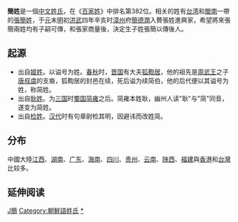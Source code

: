 {{unreferenced|time=2018-11-12T13:58:10+00:00}}
{{姓氏
|姓氏=简
|繁體=簡
|簡體=简
|拼音=Jiǎn
|南京官話=jän<sup>3</sup>
|香港=Kan
|澳门=
|新加坡=
|马来西亚=
|台湾=國語:Chien<br />臺語:Kan<br />客語:Gan <br /> Gien
|白話字=Kán
|越南=Giản
|韩国=간
|反切=
|同音字=
|堂号=
|郡望=[[范阳郡|范阳郡]]
}}

'''簡姓'''是一個[[中文姓氏|中文姓氏]]，在《[[百家姓|百家姓]]》中排名第382位。相关的姓有[[台湾|台湾]]和[[閩南|閩南]]一帶的[[張簡姓|張簡姓]]，于[[元|元]]末[[明|明]]初[[洪武|洪武]]四年辛亥时[[漳州|漳州]]府[[簡德潤|簡德潤]]入贅張姓進興家，希望將來張簡兩姓均有子嗣可傳，和張家商量後，決定生子姓張簡以傳後人。

== 起源 ==
*出自[[姬姓|姬姓]]。以谥号为姓。[[春秋时期|春秋]]时，[[晋国|晋国]]有大夫[[狐鞫居|狐鞫居]]，他的祖先是[[周武王|周武王]]之子[[唐叔虞|唐叔虞]]的支裔，狐鞫居的封邑在续，死后谥为续简伯，他的后代便以其谥号为姓，称简姓。 
*出自[[耿姓|耿姓]]。为[[三国|三国]]时[[蜀国|蜀国]][[简雍|简雍]]之后。简雍本姓耿，幽州人读"耿"与"简"同音，遂变为简姓。
*出自[[检姓|检姓]]。[[汉代|汉代]]时有句章尉检其明，因避讳而改姓简。

== 分布 ==
中國大陸[[江西|江西]]、[[湖南|湖南]]、[[广东|广东]]、[[海南|海南]]、[[四川|四川]]、[[贵州|贵州]]、[[云南|云南]]、[[陕西|陕西]]、[[福建|福建]]與[[香港|香港]]和[[台灣|台灣]]比较多。

== 延伸阅读 ==
{{Wikisource further reading}}

{{台灣首一百個姓氏}}
{{中國首一百個姓氏}}

[[Category:漢姓|J簡]]
[[Category:朝鮮語姓氏|Category:朝鮮語姓氏]]
[[Category:簡姓|*]]